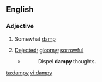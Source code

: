 ==English==

===Adjective===
{{head|en|adjective}}

# {{context|obsolete|lang=en}} Somewhat [[damp]]
# {{context|obsolete|lang=en}} [[dejected|Dejected]]; [[gloomy]]; [[sorrowful]]
#* {{rfquotek|Drayton}}
#*: Dispel '''dampy''' thoughts. 

[[ta:dampy]]
[[vi:dampy]]
